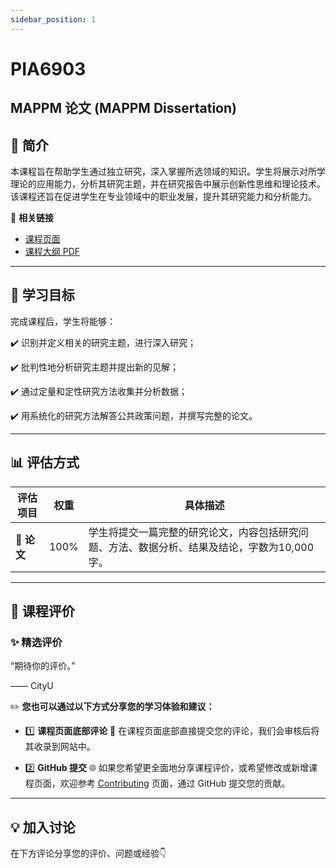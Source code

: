 ```yaml
---
sidebar_position: 1
---
```


# PIA6903
## MAPPM 论文 (MAPPM Dissertation)

## **📘 简介**
本课程旨在帮助学生通过独立研究，深入掌握所选领域的知识。学生将展示对所学理论的应用能力，分析其研究主题，并在研究报告中展示创新性思维和理论技术。该课程还旨在促进学生在专业领域中的职业发展，提升其研究能力和分析能力。

🔗 **相关链接**
- [课程页面](https://www.cityu.edu.hk/catalogue/pg/202526/course/PIA6903.htm)
- [课程大纲 PDF](https://www.cityu.edu.hk/catalogue/pg/202526/course/PIA6903.pdf)

---

## **🎯 学习目标**

完成课程后，学生将能够：

✔️ 识别并定义相关的研究主题，进行深入研究；

✔️ 批判性地分析研究主题并提出新的见解；

✔️ 通过定量和定性研究方法收集并分析数据；

✔️ 用系统化的研究方法解答公共政策问题，并撰写完整的论文。

---

## **📊 评估方式**

| **评估项目**               | **权重** | **具体描述**                                                                                       |
|---------------------------|---------|---------------------------------------------------------------------------------------------------|
| **📄 论文**                 | 100%    | 学生将提交一篇完整的研究论文，内容包括研究问题、方法、数据分析、结果及结论，字数为10,000字。       |

---

## **💬 课程评价**

### ✨ **精选评价**
<div className={commentStyles.commentBox}>
    <p className={commentStyles.commentText}>
        “期待你的评价。”
    </p>
    <p className={commentStyles.commentAuthor}>—— CityU</p>
</div>

✏️ **您也可以通过以下方式分享您的学习体验和建议：**

- 1️⃣ **课程页面底部评论**
💬 在课程页面底部直接提交您的评论，我们会审核后将其收录到网站中。

- 2️⃣ **GitHub 提交**
🌐 如果您希望更全面地分享课程评价，或希望修改或新增课程页面，欢迎参考 [Contributing](/contributing) 页面，通过 GitHub 提交您的贡献。

---

## **💡 加入讨论**

在下方评论分享您的评价、问题或经验👇
<Utterances />